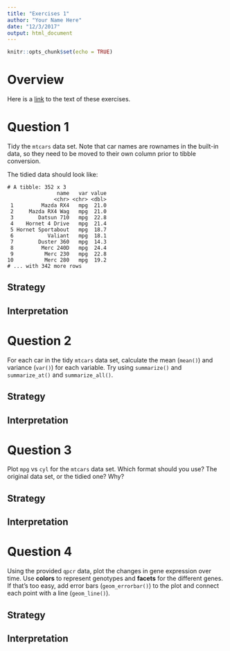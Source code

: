 ```yaml
---
title: "Exercises 1"
author: "Your Name Here"
date: "12/3/2017"
output: html_document
---
```


```r
knitr::opts_chunk$set(echo = TRUE)
```

# Overview

Here is a [link](https://raw.githubusercontent.com/rnabioco/eda/master/vignettes/exercises-1.Rmd) to the text of these exercises.

# Question 1

Tidy the `mtcars` data set. Note that car names are rownames in the built-in data, so they need to be moved to their own column prior to tibble conversion.

The tidied data should look like:

```
# A tibble: 352 x 3
                name   var value
               <chr> <chr> <dbl>
 1         Mazda RX4   mpg  21.0
 2     Mazda RX4 Wag   mpg  21.0
 3        Datsun 710   mpg  22.8
 4    Hornet 4 Drive   mpg  21.4
 5 Hornet Sportabout   mpg  18.7
 6           Valiant   mpg  18.1
 7        Duster 360   mpg  14.3
 8         Merc 240D   mpg  24.4
 9          Merc 230   mpg  22.8
10          Merc 280   mpg  19.2
# ... with 342 more rows
```

## Strategy

## Interpretation

# Question 2

For each car in the tidy `mtcars` data set, calculate the mean (`mean()`) and variance (`var()`) for each variable. Try using `summarize()` and `summarize_at()` and `summarize_all()`.

## Strategy

## Interpretation

# Question 3

Plot `mpg` vs `cyl` for the `mtcars` data set. Which format should you use? The original data set, or the tidied one? Why? 

## Strategy

## Interpretation

# Question 4

Using the provided `qpcr` data, plot the changes in gene expression over time. Use **colors** to represent genotypes and **facets** for the different genes. If that's too easy, add error bars (`geom_errorbar()`) to the plot and connect each point with a line (`geom_line()`).

## Strategy

## Interpretation


